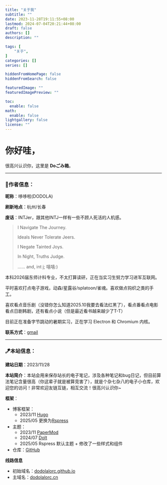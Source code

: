 ```yaml
---
title: "关于我"
subtitle: ""
date: 2023-11-28T19:11:55+08:00
lastmod: 2024-07-04T20:21:44+08:00
draft: false
authors: []
description: ""

tags: [
    "关于",
]
categories: []
series: []

hiddenFromHomePage: false
hiddenFromSearch: false

featuredImage: ""
featuredImagePreview: ""

toc:
  enable: false
math:
  enable: false
lightgallery: false
license: ""
---
```



# 你好哇，

很高兴认识你，这里是 **Doごみ箱**。

---

### 🎐作者信息：

**昵称**：哆哆啦(DODOLA)

**刷新地点**：杭州/长春

**废话**：INTJer，跟其他INTJ一样有一些不顾人死活的人机感。

> I Navigate The Journey.
>
> Ideals Never Tolerate Jeers.
>
> I Negate Tainted Joys.
>
> In Night, Truths Judge.
>
> ...... and, int j; 嘻嘻:)

本科2026届东师计科专业，不太打算读研，正在当实习生努力学习进军互联网。

平时喜欢打点电子游戏，动森/星露谷/splatoon/雀魂。喜欢做点钩织之类的手工。

喜欢看点音乐剧（没错你怎么知道2025.10我要去看法红黑了），看点番看点电影看点日剧韩剧，还有看点小说（但是最近看书越来越少了T-T）

目前正在准备字节跳动的暑期实习，正在学习 Electron 和 Chromium 内核。

**联系方式**：[gmail](mailto:chenflora124@gmail.com)

---

### 🪁本站信息：

**建站日期**：2023/11/28

**本站简介**：本站会用来保存站长的电子笔记，涉及各种笔记和bug日记，但目前算法笔记含量很高（你这辈子就是被算竞害了），就是个杂七杂八的电子小仓库，欢迎您的访问！非常欢迎友链互链，相互交流！很高兴认识你~

**框架**：

* 博客框架：
  - 2023/11 [Hugo](https://gohugo.io/)
  - 2025/05 更换为[Rspress](https://rspress.dev/zh/index) <Badge text="*当前使用" type="tip" />
* 主题：
  - 2023/11 [PaperMod](https://adityatelange.github.io/hugo-PaperMod/)
  - 2024/07 [DoIt](https://hugodoit.pages.dev/zh-cn/)
  - 2025/05 Rspress 默认主题 + 修改了一些样式和组件 <Badge text="*当前使用" type="tip" />
* 仓库：[GitHub](https://github.com/dodolalorc/dodolalorc.github.io.git)

**线路信息**

* 初始域名：[dodolalorc.github.io](https://dodolalorc.github.io/)
* 主域名：[dodolalorc.cn](https://dodolalorc.cn/)



